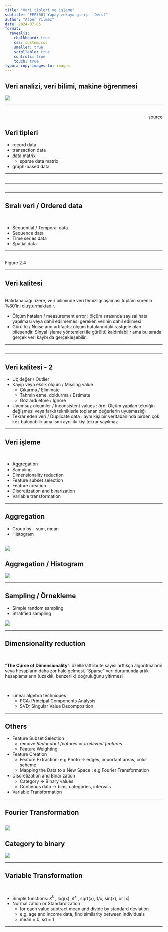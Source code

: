 ```yaml
---
title: "Veri tipleri ve işleme"
subtitle: "FEF3001 Yapay zekaya giriş - Ders2"
author: "Alper Yılmaz"
date: 2024-07-05
format:
  revealjs:
    chalkboard: true
    css: custom.css
    smaller: true
    scrollable: true
    controls: true
    touch: true
typora-copy-images-to: images
---
```


## Veri analizi, veri bilimi, makine öğrenmesi

![](attachments/image-20210331094929540.png)

---

##  {background-image="attachments/what-is-data-science.png" background-size=contain}

:::{.footer style="text-align: right;"}
[source](https://thedatascientist.com/data-science-considered-own-discipline/)
:::



## Veri tipleri

* record data
* transaction data
* data matrix
  * sparse data matrix
* graph-based data

---

## {background-image="attachments/image-20210303092633663.png" background-size=contain}

---

## {background-image="attachments/image-20210303092951114.png" background-size=contain}

---

## Sıralı veri / Ordered data

<br>

* Sequential / Temporal data
* Sequence data
* Time series data
* Spatial data

---

## {background-image="attachments/image-20210303093237590.png" background-size=contain}

:::footer
Figure 2.4
:::
---

## Veri kalitesi

<br>
Hatırlanacağı üzere, veri biliminde veri temizliği aşaması toplam sürenin %80'ini oluşturmaktadır.

* Ölçüm hataları / measurement error : ölçüm sırasında sayısal hata yapılması veya dahil edilmemesi gereken verinin dahil edilmesi
* Gürültü / Noise and artifacts: ölçüm hatalarındaki rastgele olan bileşendir. Sinyal işleme yöntemleri ile gürültü kaldırılabilir ama bu sırada gerçek veri kaybı da gerçekleşebilir.

---

## {background-image="attachments/image-20210303094619905.png" background-size=contain}

---

## Veri kalitesi - 2

* Uç değer / Outlier
* Kayıp veya eksik ölçüm / Missing value
  * Çıkarma / Eliminate
  * Tahmin etme, doldurma / Estimate
  * Göz ardı etme / Ignore
* Uyumsuz ölçümler / Inconsistent values : örn. Ölçüm yapılan tekniğin değişmesi veya farklı tekniklerle toplanan değerlerin uyuşmazlığı
* Tekrar eden veri / Duplicate data : aynı kişi bir veritabanında birden çok kez bulunabilir ama ismi aynı iki kişi tekrar sayılmaz

---

## Veri işleme

<br>

* Aggregation
* Sampling
* Dimensionality reduction
* Feature subset selection
* Feature creation
* Discretization and binarization
* Variable transformation

---

## Aggregation

* Group by - sum, mean
* Histogram

![](attachments/image-20210303101029599.png)
---

## Aggregation / Histogram

![](attachments/image-20210303101129845.png)

---

## Sampling / Örnekleme

* Simple random sampling
* Stratified sampling

![](attachments/image-20210303101356875.png)

---

## Dimensionality reduction

<br>

"**The Curse of Dimensionality**": özellik/attribute sayısı arttıkça algoritmaların veya hesapların daha zor hale gelmesi. "Sparse" veri durumunda artık hesaplamaların (uzaklık, benzerlik) doğruluğunu yitirmesi

<br>

* Linear algebra techniques
  * PCA: Principal Components Analysis
  * SVD: Singular Value Decomposition

---

## Others

* Feature Subset Selection
  * remove *Redundant features* or *Irrelevant features*
  * Feature Weighting
* Feature Creation
  * Feature Extraction: e.g Photo -> edges, important areas, color scheme
  * Mapping the Data to a New Space : e.g Fourier Transformation
* Discretization and Binarization
  * Category -> Binary values
  * Continous data -> bins, categories, intervals
* Variable Transformation

---

## Fourier Transformation

![](attachments/image-20210303102746456.png)
---

## Category to binary

![](attachments/image-20210303102843081.png)

---

## Variable Transformation

<br>

* Simple functions: $x^k$ , log(x), $e^x$ , sqrt(x), $1/x$, sin(x), or |x|
* Normalization or Standardization
  * for each value subtract mean and divide by standard deviation
  * e.g. age and income data, find similarity between individuals
  * mean = 0, sd = 1

---



